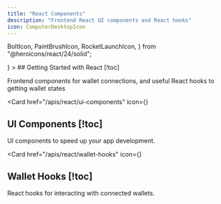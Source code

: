 ```yaml
---
title: "React Components"
description: "Frontend React UI components and React hooks"
icon: ComputerDesktopIcon
---
```

  BoltIcon,
  PaintBrushIcon,
  RocketLaunchIcon,
} from "@heroicons/react/24/solid";

<Cards>
  <Card
    href="/apis/react/getting-started"
    icon={<RocketLaunchIcon />}
  >
  ## Getting Started with React [!toc]

  Frontend components for wallet connections, and useful React hooks to getting wallet states
  </Card>

  <Card
    href="/apis/react/ui-components"
    icon={<PaintBrushIcon />}
  >
  ## UI Components [!toc]

  UI components to speed up your app development.
  </Card>

  <Card
    href="/apis/react/wallet-hooks"
    icon={<BoltIcon />}
  >
  ## Wallet Hooks [!toc]

  React hooks for interacting with connected wallets.
  </Card>
</Cards>